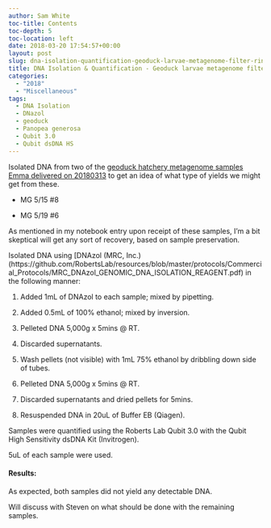```yaml
---
author: Sam White
toc-title: Contents
toc-depth: 5
toc-location: left
date: 2018-03-20 17:54:57+00:00
layout: post
slug: dna-isolation-quantification-geoduck-larvae-metagenome-filter-rinses
title: DNA Isolation & Quantification - Geoduck larvae metagenome filter rinses
categories:
  - "2018"
  - "Miscellaneous"
tags:
  - DNA Isolation
  - DNazol
  - geoduck
  - Panopea generosa
  - Qubit 3.0
  - Qubit dsDNA HS
---
```


Isolated DNA from two of the [geoduck hatchery metagenome samples Emma delivered on 20180313](https://robertslab.github.io/sams-notebook/posts/2018/2018-03-13-samples-received-geoduck-larvae-metagenome-filter-rinses/) to get an idea of what type of yields we might get from these.





  * MG 5/15 #8


  * MG 5/19 #6



As mentioned in my notebook entry upon receipt of these samples, I'm a bit skeptical will get any sort of recovery, based on sample preservation.

Isolated DNA using [DNAzol (MRC, Inc.)(https://github.com/RobertsLab/resources/blob/master/protocols/Commercial_Protocols/MRC_DNAzol_GENOMIC_DNA_ISOLATION_REAGENT.pdf) in the following manner:





  1. Added 1mL of DNAzol to each sample; mixed by pipetting.


  2. Added 0.5mL of 100% ethanol; mixed by inversion.


  3. Pelleted DNA 5,000g x 5mins @ RT.


  4. Discarded supernatants.


  5. Wash pellets (not visible) with 1mL 75% ethanol by dribbling down side of tubes.


  6. Pelleted DNA 5,000g x 5mins @ RT.


  7. Discarded supernatants and dried pellets for 5mins.


  8. Resuspended DNA in 20uL of Buffer EB (Qiagen).



Samples were quantified using the Roberts Lab Qubit 3.0 with the Qubit High Sensitivity dsDNA Kit (Invitrogen).

5uL of each sample were used.



#### Results:



As expected, both samples did not yield any detectable DNA.

Will discuss with Steven on what should be done with the remaining samples.
